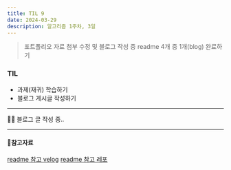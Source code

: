 ```yaml
---
title: TIL 9
date: 2024-03-29
description: 알고리즘 1주차, 3일
---
```


> 포트폴리오 자료 첨부 수정 및 블로그 작성 중
> readme 4개 중 1개(blog) 완료하기

### TIL

- 과제(재귀) 학습하기
- 블로그 게시글 작성하기

<hr />

👩‍💻 블로그 글 작성 중..

<hr />

#### 📌참고자료

[readme 참고 velog](https://velog.io/@luna7182/%EB%B0%B1%EC%97%94%EB%93%9C-%ED%94%84%EB%A1%9C%EC%A0%9D%ED%8A%B8-README-%EC%93%B0%EB%8A%94-%EB%B2%95)
[readme 참고 레포](https://github.com/Voluntain-SKKU/Voluntain-2nd)

